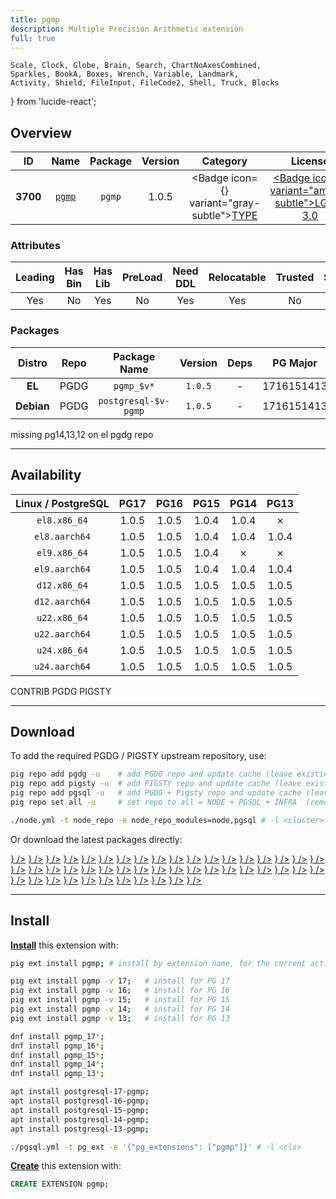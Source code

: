 ```yaml
---
title: pgmp
description: Multiple Precision Arithmetic extension
full: true
---
```


    Scale, Clock, Globe, Brain, Search, ChartNoAxesCombined,
    Sparkles, BookA, Boxes, Wrench, Variable, Landmark,
    Activity, Shield, FileInput, FileCode2, Shell, Truck, Blocks
} from 'lucide-react';

## Overview

| <TooltipIconButton tooltip="Extension unique identifier" side="top">ID</TooltipIconButton> | <TooltipIconButton tooltip="Extension name" side="top">Name</TooltipIconButton> | <TooltipIconButton tooltip="Package name for installation" side="top">Package</TooltipIconButton> | <TooltipIconButton tooltip="Latest available extension version" side="top">Version</TooltipIconButton> | <TooltipIconButton tooltip="Extension category" side="top">Category</TooltipIconButton> | <TooltipIconButton tooltip="Open source license" side="top">License</TooltipIconButton> | <TooltipIconButton tooltip="Programming language" side="top">Lang</TooltipIconButton> |
|:--------:|:--------:|:----------:|:--------------:|:---------------------------------------:|:------------------------------------------------------:|:----:|
| **3700** | [`pgmp`](https://github.com/dvarrazzo/pgmp/) | `pgmp` | 1.0.5 | <Badge icon={<Boxes />} variant="gray-subtle"><a href="/ext/type" className="no-underline">TYPE</a></Badge> | <a href="/ext/list/license#lgpl-30" className="no-underline"><Badge icon={<Scale />} variant="amber-subtle">LGPL-3.0</Badge></a> | <a href="/ext/list/lang#c"><Badge icon={<FileCode2 />} variant="blue-subtle">C</Badge></a> |

### Attributes

| <TooltipIconButton tooltip="The Primary Leading extension in the Package" side="top">Leading</TooltipIconButton> | <TooltipIconButton tooltip="Contains binary utils" side="top">Has Bin</TooltipIconButton> | <TooltipIconButton tooltip="Contains .so shared library files" side="top">Has Lib</TooltipIconButton> | <TooltipIconButton tooltip="Requires preloading via shared_preload_libraries" side="top">PreLoad</TooltipIconButton> | <TooltipIconButton tooltip="Requires CREATE EXTENSION DDL command" side="top">Need DDL</TooltipIconButton> | <TooltipIconButton tooltip="Can be installed in any schema" side="top">Relocatable</TooltipIconButton> | <TooltipIconButton tooltip="Can be created by non-superuser" side="top">Trusted</TooltipIconButton> | <TooltipIconButton tooltip="Schemas used by this extension" side="top">Schemas</TooltipIconButton> |
|:-------:|:-------:|:-------:|:-------:|:--------:|:-----------:|:-------:|:-------:|
| Yes | No | Yes | No | Yes | Yes | No | - |

### Packages

| <TooltipIconButton tooltip="Linux distribution family, EL or Debian" side="top">Distro</TooltipIconButton> | <TooltipIconButton tooltip="Package repository" side="top">Repo</TooltipIconButton> | <TooltipIconButton tooltip="The RPM/DEB Package Name Pattern (replace $v with real pg major)" side="top">Package Name</TooltipIconButton> | <TooltipIconButton tooltip="Latest package version" side="top">Version</TooltipIconButton> | <TooltipIconButton tooltip="RPM/DEB Package dependencies" side="top">Deps</TooltipIconButton> | <TooltipIconButton tooltip="Available in these PostgreSQL Major Versions" side="top">PG Major</TooltipIconButton> |
|:----------:|:--------:|:------------------------:|:-----------:|:------------:|:------------------:|
|   **EL**   | <Badge variant="blue-subtle"><span className="font-bold">PGDG</span></Badge> | `pgmp_$v*` | `1.0.5` | - | <Badge variant="green-subtle">17</Badge><Badge variant="green-subtle">16</Badge><Badge variant="green-subtle">15</Badge><Badge variant="red-subtle">14</Badge><Badge variant="red-subtle">13</Badge> |
| **Debian** | <Badge variant="blue-subtle"><span className="font-bold">PGDG</span></Badge> | `postgresql-$v-pgmp` | `1.0.5` | - | <Badge variant="green-subtle">17</Badge><Badge variant="green-subtle">16</Badge><Badge variant="green-subtle">15</Badge><Badge variant="green-subtle">14</Badge><Badge variant="green-subtle">13</Badge> |


<Callout title="Comments" type="info">
    missing pg14,13,12 on el pgdg repo
</Callout>


------

## Availability

| <TooltipIconButton tooltip="Linux Distro Arch / PostgreSQL Major Version" side="top">Linux / PostgreSQL </TooltipIconButton> | **PG17** | **PG16** | **PG15** | **PG14** | **PG13** |
|:-----:|:-----:|:-----:|:-----:|:-----:|:-----:|
| `el8.x86_64` | <Badge variant="blue-subtle">1.0.5</Badge> | <Badge variant="blue-subtle">1.0.5</Badge> | <Badge variant="blue-subtle">1.0.4</Badge> | <Badge variant="blue-subtle">1.0.4</Badge> | <Badge variant="red-subtle">✗</Badge> |
| `el8.aarch64` | <Badge variant="blue-subtle">1.0.5</Badge> | <Badge variant="blue-subtle">1.0.5</Badge> | <Badge variant="blue-subtle">1.0.4</Badge> | <Badge variant="blue-subtle">1.0.4</Badge> | <Badge variant="blue-subtle">1.0.4</Badge> |
| `el9.x86_64` | <Badge variant="blue-subtle">1.0.5</Badge> | <Badge variant="blue-subtle">1.0.5</Badge> | <Badge variant="blue-subtle">1.0.4</Badge> | <Badge variant="red-subtle">✗</Badge> | <Badge variant="red-subtle">✗</Badge> |
| `el9.aarch64` | <Badge variant="blue-subtle">1.0.5</Badge> | <Badge variant="blue-subtle">1.0.5</Badge> | <Badge variant="blue-subtle">1.0.4</Badge> | <Badge variant="blue-subtle">1.0.4</Badge> | <Badge variant="blue-subtle">1.0.4</Badge> |
| `d12.x86_64` | <Badge variant="blue-subtle">1.0.5</Badge> | <Badge variant="blue-subtle">1.0.5</Badge> | <Badge variant="blue-subtle">1.0.5</Badge> | <Badge variant="blue-subtle">1.0.5</Badge> | <Badge variant="blue-subtle">1.0.5</Badge> |
| `d12.aarch64` | <Badge variant="blue-subtle">1.0.5</Badge> | <Badge variant="blue-subtle">1.0.5</Badge> | <Badge variant="blue-subtle">1.0.5</Badge> | <Badge variant="blue-subtle">1.0.5</Badge> | <Badge variant="blue-subtle">1.0.5</Badge> |
| `u22.x86_64` | <Badge variant="blue-subtle">1.0.5</Badge> | <Badge variant="blue-subtle">1.0.5</Badge> | <Badge variant="blue-subtle">1.0.5</Badge> | <Badge variant="blue-subtle">1.0.5</Badge> | <Badge variant="blue-subtle">1.0.5</Badge> |
| `u22.aarch64` | <Badge variant="blue-subtle">1.0.5</Badge> | <Badge variant="blue-subtle">1.0.5</Badge> | <Badge variant="blue-subtle">1.0.5</Badge> | <Badge variant="blue-subtle">1.0.5</Badge> | <Badge variant="blue-subtle">1.0.5</Badge> |
| `u24.x86_64` | <Badge variant="blue-subtle">1.0.5</Badge> | <Badge variant="blue-subtle">1.0.5</Badge> | <Badge variant="blue-subtle">1.0.5</Badge> | <Badge variant="blue-subtle">1.0.5</Badge> | <Badge variant="blue-subtle">1.0.5</Badge> |
| `u24.aarch64` | <Badge variant="blue-subtle">1.0.5</Badge> | <Badge variant="blue-subtle">1.0.5</Badge> | <Badge variant="blue-subtle">1.0.5</Badge> | <Badge variant="blue-subtle">1.0.5</Badge> | <Badge variant="blue-subtle">1.0.5</Badge> |

<Badge variant="green-subtle"><span className="font-black">CONTRIB</span></Badge> <Badge variant="blue-subtle"><span className="font-black">PGDG</span></Badge> <Badge variant="amber-subtle"><span className="font-black">PIGSTY</span></Badge>

------

## Download

To add the required PGDG / PIGSTY upstream repository, use:

```bash tab="pig"
pig repo add pgdg -u    # add PGDG repo and update cache (leave existing repos)
pig repo add pigsty -u  # add PIGSTY repo and update cache (leave existing repos)
pig repo add pgsql -u   # add PGDG + Pigsty repo and update cache (leave existing repos)
pig repo set all -u     # set repo to all = NODE + PGSQL + INFRA  (remove existing repos)
```
```bash tab="pigsty"
./node.yml -t node_repo -e node_repo_modules=node,pgsql # -l <cluster>
```

Or download the latest packages directly:

<Files>
    <Folder name="el8.x86_64">
        <a href="https://download.postgresql.org/pub/repos/yum/17/redhat/rhel-8-x86_64/pgmp_17-1.0.5-3PGDG.rhel8.x86_64.rpm"><File name="pgmp_17-1.0.5-3PGDG.rhel8.x86_64.rpm" icon={<Package className="text-emerald-500" />} /></a>
        <a href="https://download.postgresql.org/pub/repos/yum/16/redhat/rhel-8-x86_64/pgmp_16-1.0.5-1PGDG.rhel8.x86_64.rpm"><File name="pgmp_16-1.0.5-1PGDG.rhel8.x86_64.rpm" icon={<Package className="text-emerald-500" />} /></a>
        <a href="https://download.postgresql.org/pub/repos/yum/15/redhat/rhel-8-x86_64/pgmp_15-1.0.4-4.rhel8.x86_64.rpm"><File name="pgmp_15-1.0.4-4.rhel8.x86_64.rpm" icon={<Package className="text-emerald-500" />} /></a>
        <a href="https://download.postgresql.org/pub/repos/yum/14/redhat/rhel-8-x86_64/pgmp_14-1.0.4-4.rhel8.x86_64.rpm"><File name="pgmp_14-1.0.4-4.rhel8.x86_64.rpm" icon={<Package className="text-emerald-500" />} /></a>
    </Folder>
    <Folder name="el8.aarch64">
        <a href="https://download.postgresql.org/pub/repos/yum/17/redhat/rhel-8-aarch64/pgmp_17-1.0.5-3PGDG.rhel8.aarch64.rpm"><File name="pgmp_17-1.0.5-3PGDG.rhel8.aarch64.rpm" icon={<Package className="text-orange-500" />} /></a>
        <a href="https://download.postgresql.org/pub/repos/yum/16/redhat/rhel-8-aarch64/pgmp_16-1.0.5-1PGDG.rhel8.aarch64.rpm"><File name="pgmp_16-1.0.5-1PGDG.rhel8.aarch64.rpm" icon={<Package className="text-orange-500" />} /></a>
        <a href="https://download.postgresql.org/pub/repos/yum/15/redhat/rhel-8-aarch64/pgmp_15-1.0.4-4.rhel8.aarch64.rpm"><File name="pgmp_15-1.0.4-4.rhel8.aarch64.rpm" icon={<Package className="text-orange-500" />} /></a>
        <a href="https://download.postgresql.org/pub/repos/yum/14/redhat/rhel-8-aarch64/pgmp_14-1.0.4-4.rhel8.aarch64.rpm"><File name="pgmp_14-1.0.4-4.rhel8.aarch64.rpm" icon={<Package className="text-orange-500" />} /></a>
        <a href="https://download.postgresql.org/pub/repos/yum/13/redhat/rhel-8-aarch64/pgmp_13-1.0.4-4.rhel8.aarch64.rpm"><File name="pgmp_13-1.0.4-4.rhel8.aarch64.rpm" icon={<Package className="text-orange-500" />} /></a>
    </Folder>
    <Folder name="el9.x86_64">
        <a href="https://download.postgresql.org/pub/repos/yum/17/redhat/rhel-9-x86_64/pgmp_17-1.0.5-3PGDG.rhel9.x86_64.rpm"><File name="pgmp_17-1.0.5-3PGDG.rhel9.x86_64.rpm" icon={<Package className="text-emerald-500" />} /></a>
        <a href="https://download.postgresql.org/pub/repos/yum/16/redhat/rhel-9-x86_64/pgmp_16-1.0.5-1PGDG.rhel9.x86_64.rpm"><File name="pgmp_16-1.0.5-1PGDG.rhel9.x86_64.rpm" icon={<Package className="text-emerald-500" />} /></a>
        <a href="https://download.postgresql.org/pub/repos/yum/15/redhat/rhel-9-x86_64/pgmp_15-1.0.4-4.rhel9.x86_64.rpm"><File name="pgmp_15-1.0.4-4.rhel9.x86_64.rpm" icon={<Package className="text-emerald-500" />} /></a>
    </Folder>
    <Folder name="el9.aarch64">
        <a href="https://download.postgresql.org/pub/repos/yum/17/redhat/rhel-9-aarch64/pgmp_17-1.0.5-3PGDG.rhel9.aarch64.rpm"><File name="pgmp_17-1.0.5-3PGDG.rhel9.aarch64.rpm" icon={<Package className="text-orange-500" />} /></a>
        <a href="https://download.postgresql.org/pub/repos/yum/16/redhat/rhel-9-aarch64/pgmp_16-1.0.5-1PGDG.rhel9.aarch64.rpm"><File name="pgmp_16-1.0.5-1PGDG.rhel9.aarch64.rpm" icon={<Package className="text-orange-500" />} /></a>
        <a href="https://download.postgresql.org/pub/repos/yum/15/redhat/rhel-9-aarch64/pgmp_15-1.0.4-4.rhel9.aarch64.rpm"><File name="pgmp_15-1.0.4-4.rhel9.aarch64.rpm" icon={<Package className="text-orange-500" />} /></a>
        <a href="https://download.postgresql.org/pub/repos/yum/14/redhat/rhel-9-aarch64/pgmp_14-1.0.4-4.rhel9.aarch64.rpm"><File name="pgmp_14-1.0.4-4.rhel9.aarch64.rpm" icon={<Package className="text-orange-500" />} /></a>
        <a href="https://download.postgresql.org/pub/repos/yum/13/redhat/rhel-9-aarch64/pgmp_13-1.0.4-4.rhel9.aarch64.rpm"><File name="pgmp_13-1.0.4-4.rhel9.aarch64.rpm" icon={<Package className="text-orange-500" />} /></a>
    </Folder>
    <Folder name="d12.x86_64">
        <a href="https://apt.postgresql.org/pub/repos/apt/pool/main/p/postgresql-pgmp/postgresql-17-pgmp_1.0.5-3.pgdg120+1_arm64.deb"><File name="postgresql-17-pgmp_1.0.5-3.pgdg120+1_arm64.deb" icon={<Box className="text-emerald-500" />} /></a>
        <a href="https://apt.postgresql.org/pub/repos/apt/pool/main/p/postgresql-pgmp/postgresql-16-pgmp_1.0.5-3.pgdg120+1_arm64.deb"><File name="postgresql-16-pgmp_1.0.5-3.pgdg120+1_arm64.deb" icon={<Box className="text-emerald-500" />} /></a>
        <a href="https://apt.postgresql.org/pub/repos/apt/pool/main/p/postgresql-pgmp/postgresql-15-pgmp_1.0.5-3.pgdg120+1_arm64.deb"><File name="postgresql-15-pgmp_1.0.5-3.pgdg120+1_arm64.deb" icon={<Box className="text-emerald-500" />} /></a>
        <a href="https://apt.postgresql.org/pub/repos/apt/pool/main/p/postgresql-pgmp/postgresql-14-pgmp_1.0.5-3.pgdg120+1_arm64.deb"><File name="postgresql-14-pgmp_1.0.5-3.pgdg120+1_arm64.deb" icon={<Box className="text-emerald-500" />} /></a>
        <a href="https://apt.postgresql.org/pub/repos/apt/pool/main/p/postgresql-pgmp/postgresql-13-pgmp_1.0.5-3.pgdg120+1_arm64.deb"><File name="postgresql-13-pgmp_1.0.5-3.pgdg120+1_arm64.deb" icon={<Box className="text-emerald-500" />} /></a>
    </Folder>
    <Folder name="d12.aarch64">
        <a href="https://apt.postgresql.org/pub/repos/apt/pool/main/p/postgresql-pgmp/postgresql-17-pgmp_1.0.5-3.pgdg120+1_amd64.deb"><File name="postgresql-17-pgmp_1.0.5-3.pgdg120+1_amd64.deb" icon={<Box className="text-orange-500" />} /></a>
        <a href="https://apt.postgresql.org/pub/repos/apt/pool/main/p/postgresql-pgmp/postgresql-16-pgmp_1.0.5-3.pgdg120+1_amd64.deb"><File name="postgresql-16-pgmp_1.0.5-3.pgdg120+1_amd64.deb" icon={<Box className="text-orange-500" />} /></a>
        <a href="https://apt.postgresql.org/pub/repos/apt/pool/main/p/postgresql-pgmp/postgresql-15-pgmp_1.0.5-3.pgdg120+1_amd64.deb"><File name="postgresql-15-pgmp_1.0.5-3.pgdg120+1_amd64.deb" icon={<Box className="text-orange-500" />} /></a>
        <a href="https://apt.postgresql.org/pub/repos/apt/pool/main/p/postgresql-pgmp/postgresql-14-pgmp_1.0.5-3.pgdg120+1_amd64.deb"><File name="postgresql-14-pgmp_1.0.5-3.pgdg120+1_amd64.deb" icon={<Box className="text-orange-500" />} /></a>
        <a href="https://apt.postgresql.org/pub/repos/apt/pool/main/p/postgresql-pgmp/postgresql-13-pgmp_1.0.5-3.pgdg120+1_amd64.deb"><File name="postgresql-13-pgmp_1.0.5-3.pgdg120+1_amd64.deb" icon={<Box className="text-orange-500" />} /></a>
    </Folder>
    <Folder name="u22.x86_64">
        <a href="https://apt.postgresql.org/pub/repos/apt/pool/main/p/postgresql-pgmp/postgresql-17-pgmp_1.0.5-3.pgdg22.04+1_amd64.deb"><File name="postgresql-17-pgmp_1.0.5-3.pgdg22.04+1_amd64.deb" icon={<Box className="text-emerald-500" />} /></a>
        <a href="https://apt.postgresql.org/pub/repos/apt/pool/main/p/postgresql-pgmp/postgresql-16-pgmp_1.0.5-3.pgdg22.04+1_amd64.deb"><File name="postgresql-16-pgmp_1.0.5-3.pgdg22.04+1_amd64.deb" icon={<Box className="text-emerald-500" />} /></a>
        <a href="https://apt.postgresql.org/pub/repos/apt/pool/main/p/postgresql-pgmp/postgresql-15-pgmp_1.0.5-3.pgdg22.04+1_amd64.deb"><File name="postgresql-15-pgmp_1.0.5-3.pgdg22.04+1_amd64.deb" icon={<Box className="text-emerald-500" />} /></a>
        <a href="https://apt.postgresql.org/pub/repos/apt/pool/main/p/postgresql-pgmp/postgresql-14-pgmp_1.0.5-3.pgdg22.04+1_amd64.deb"><File name="postgresql-14-pgmp_1.0.5-3.pgdg22.04+1_amd64.deb" icon={<Box className="text-emerald-500" />} /></a>
        <a href="https://apt.postgresql.org/pub/repos/apt/pool/main/p/postgresql-pgmp/postgresql-13-pgmp_1.0.5-3.pgdg22.04+1_amd64.deb"><File name="postgresql-13-pgmp_1.0.5-3.pgdg22.04+1_amd64.deb" icon={<Box className="text-emerald-500" />} /></a>
    </Folder>
    <Folder name="u22.aarch64">
        <a href="https://apt.postgresql.org/pub/repos/apt/pool/main/p/postgresql-pgmp/postgresql-17-pgmp_1.0.5-3.pgdg22.04+1_arm64.deb"><File name="postgresql-17-pgmp_1.0.5-3.pgdg22.04+1_arm64.deb" icon={<Box className="text-orange-500" />} /></a>
        <a href="https://apt.postgresql.org/pub/repos/apt/pool/main/p/postgresql-pgmp/postgresql-16-pgmp_1.0.5-3.pgdg22.04+1_arm64.deb"><File name="postgresql-16-pgmp_1.0.5-3.pgdg22.04+1_arm64.deb" icon={<Box className="text-orange-500" />} /></a>
        <a href="https://apt.postgresql.org/pub/repos/apt/pool/main/p/postgresql-pgmp/postgresql-15-pgmp_1.0.5-3.pgdg22.04+1_arm64.deb"><File name="postgresql-15-pgmp_1.0.5-3.pgdg22.04+1_arm64.deb" icon={<Box className="text-orange-500" />} /></a>
        <a href="https://apt.postgresql.org/pub/repos/apt/pool/main/p/postgresql-pgmp/postgresql-14-pgmp_1.0.5-3.pgdg22.04+1_arm64.deb"><File name="postgresql-14-pgmp_1.0.5-3.pgdg22.04+1_arm64.deb" icon={<Box className="text-orange-500" />} /></a>
        <a href="https://apt.postgresql.org/pub/repos/apt/pool/main/p/postgresql-pgmp/postgresql-13-pgmp_1.0.5-3.pgdg22.04+1_arm64.deb"><File name="postgresql-13-pgmp_1.0.5-3.pgdg22.04+1_arm64.deb" icon={<Box className="text-orange-500" />} /></a>
    </Folder>
    <Folder name="u24.x86_64">
        <a href="https://apt.postgresql.org/pub/repos/apt/pool/main/p/postgresql-pgmp/postgresql-17-pgmp_1.0.5-3.pgdg24.04+1_amd64.deb"><File name="postgresql-17-pgmp_1.0.5-3.pgdg24.04+1_amd64.deb" icon={<Box className="text-emerald-500" />} /></a>
        <a href="https://apt.postgresql.org/pub/repos/apt/pool/main/p/postgresql-pgmp/postgresql-16-pgmp_1.0.5-3.pgdg24.04+1_amd64.deb"><File name="postgresql-16-pgmp_1.0.5-3.pgdg24.04+1_amd64.deb" icon={<Box className="text-emerald-500" />} /></a>
        <a href="https://apt.postgresql.org/pub/repos/apt/pool/main/p/postgresql-pgmp/postgresql-15-pgmp_1.0.5-3.pgdg24.04+1_amd64.deb"><File name="postgresql-15-pgmp_1.0.5-3.pgdg24.04+1_amd64.deb" icon={<Box className="text-emerald-500" />} /></a>
        <a href="https://apt.postgresql.org/pub/repos/apt/pool/main/p/postgresql-pgmp/postgresql-14-pgmp_1.0.5-3.pgdg24.04+1_amd64.deb"><File name="postgresql-14-pgmp_1.0.5-3.pgdg24.04+1_amd64.deb" icon={<Box className="text-emerald-500" />} /></a>
        <a href="https://apt.postgresql.org/pub/repos/apt/pool/main/p/postgresql-pgmp/postgresql-13-pgmp_1.0.5-3.pgdg24.04+1_amd64.deb"><File name="postgresql-13-pgmp_1.0.5-3.pgdg24.04+1_amd64.deb" icon={<Box className="text-emerald-500" />} /></a>
    </Folder>
    <Folder name="u24.aarch64">
        <a href="https://apt.postgresql.org/pub/repos/apt/pool/main/p/postgresql-pgmp/postgresql-17-pgmp_1.0.5-3.pgdg24.04+1_arm64.deb"><File name="postgresql-17-pgmp_1.0.5-3.pgdg24.04+1_arm64.deb" icon={<Box className="text-orange-500" />} /></a>
        <a href="https://apt.postgresql.org/pub/repos/apt/pool/main/p/postgresql-pgmp/postgresql-16-pgmp_1.0.5-3.pgdg24.04+1_arm64.deb"><File name="postgresql-16-pgmp_1.0.5-3.pgdg24.04+1_arm64.deb" icon={<Box className="text-orange-500" />} /></a>
        <a href="https://apt.postgresql.org/pub/repos/apt/pool/main/p/postgresql-pgmp/postgresql-15-pgmp_1.0.5-3.pgdg24.04+1_arm64.deb"><File name="postgresql-15-pgmp_1.0.5-3.pgdg24.04+1_arm64.deb" icon={<Box className="text-orange-500" />} /></a>
        <a href="https://apt.postgresql.org/pub/repos/apt/pool/main/p/postgresql-pgmp/postgresql-14-pgmp_1.0.5-3.pgdg24.04+1_arm64.deb"><File name="postgresql-14-pgmp_1.0.5-3.pgdg24.04+1_arm64.deb" icon={<Box className="text-orange-500" />} /></a>
        <a href="https://apt.postgresql.org/pub/repos/apt/pool/main/p/postgresql-pgmp/postgresql-13-pgmp_1.0.5-3.pgdg24.04+1_arm64.deb"><File name="postgresql-13-pgmp_1.0.5-3.pgdg24.04+1_arm64.deb" icon={<Box className="text-orange-500" />} /></a>
    </Folder>
</Files>

------

## Install

[**Install**](/docs/pgsql/extension/install) this extension with:

```bash tab="pig"
pig ext install pgmp; # install by extension name, for the current active PG version

pig ext install pgmp -v 17;   # install for PG 17
pig ext install pgmp -v 16;   # install for PG 16
pig ext install pgmp -v 15;   # install for PG 15
pig ext install pgmp -v 14;   # install for PG 14
pig ext install pgmp -v 13;   # install for PG 13
```
```bash tab="yum" 
dnf install pgmp_17*;
dnf install pgmp_16*;
dnf install pgmp_15*;
dnf install pgmp_14*;
dnf install pgmp_13*;
```
```bash tab="apt" 
apt install postgresql-17-pgmp;
apt install postgresql-16-pgmp;
apt install postgresql-15-pgmp;
apt install postgresql-14-pgmp;
apt install postgresql-13-pgmp;
```
```bash tab="ansible"
./pgsql.yml -t pg_ext -e '{"pg_extensions": ["pgmp"]}' # -l <cls>
```

[**Create**](/docs/pgsql/extension/create) this extension with:

```sql
CREATE EXTENSION pgmp;
```


